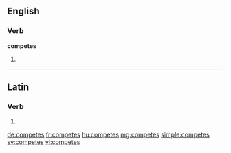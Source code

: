 ==English==

===Verb===
'''competes'''

# {{third-person singular of|compete}}

----

==Latin==

===Verb===
{{la-verb-form|competēs}}

# {{conjugation of|competo|competō|2|s|fut|act|ind|lang=la}}

[[de:competes]]
[[fr:competes]]
[[hu:competes]]
[[mg:competes]]
[[simple:competes]]
[[sv:competes]]
[[vi:competes]]